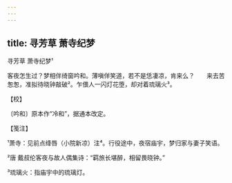 ```yaml
---
---
---
```

title: 寻芳草 萧寺纪梦
---



寻芳草 萧寺纪梦¹





客夜怎生过？梦相伴绮窗吟和。薄嗔佯笑道，若不是恁凄凉，肯来么？　　来去苦怱怱，准拟待晓钟敲破²。乍偎人一闪灯花堕，却对着琉璃火³。





【校】


〔吟和〕原本作“冷和”，据通本改定。





【笺注】


¹萧寺：见前点绛唇（小院新凉）注⁴。行役途中，夜宿庙宇，梦归家与妻子笑语。

²唐 戴叔伦客夜与故人偶集诗：“羁旅长堪醉，相留畏晓钟。”

³琉璃火：指庙宇中的琉璃灯。